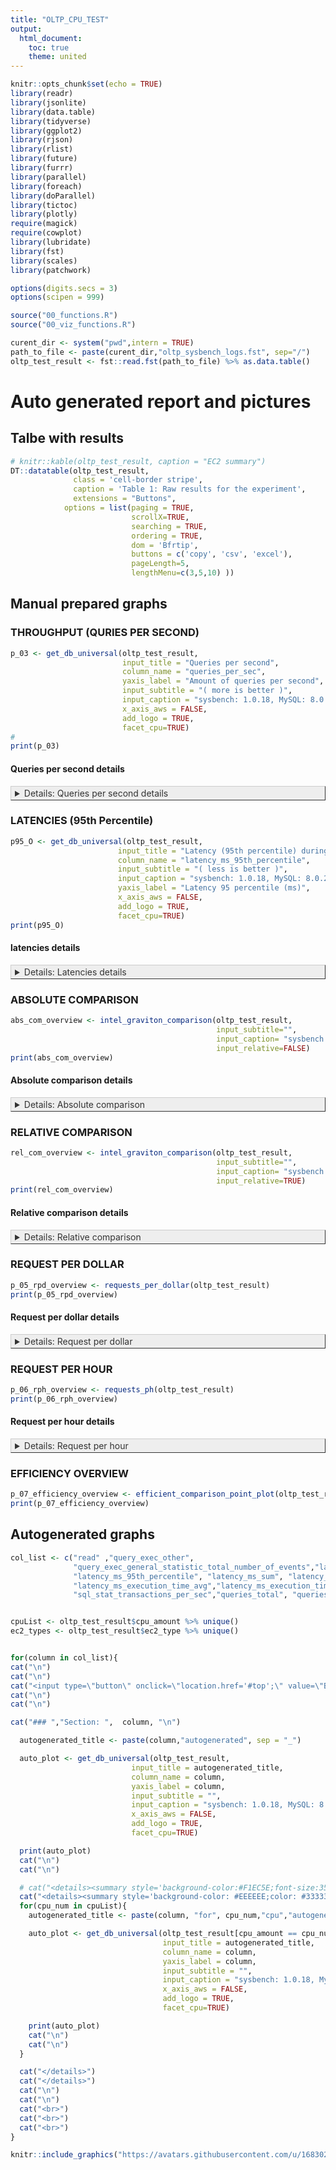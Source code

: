 ```yaml
---
title: "OLTP_CPU_TEST"
output:
  html_document:
    toc: true
    theme: united
---
```


```r
knitr::opts_chunk$set(echo = TRUE)
library(readr)
library(jsonlite)
library(data.table)
library(tidyverse)
library(ggplot2)
library(rjson)
library(rlist)
library(future)
library(furrr)
library(parallel)
library(foreach)
library(doParallel)
library(tictoc)
library(plotly)
require(magick)
require(cowplot)
library(lubridate)
library(fst)
library(scales)
library(patchwork)

options(digits.secs = 3)  
options(scipen = 999)

source("00_functions.R")
source("00_viz_functions.R")
```


```r

curent_dir <- system("pwd",intern = TRUE)
path_to_file <- paste(curent_dir,"oltp_sysbench_logs.fst", sep="/")
oltp_test_result <- fst::read.fst(path_to_file) %>% as.data.table()
```




# Auto generated report and pictures

## Talbe with results
```R
# knitr::kable(oltp_test_result, caption = "EC2 summary")
DT::datatable(oltp_test_result, 
              class = 'cell-border stripe',
              caption = 'Table 1: Raw results for the experiment',
              extensions = "Buttons", 
            options = list(paging = TRUE,
                           scrollX=TRUE, 
                           searching = TRUE,
                           ordering = TRUE,
                           dom = 'Bfrtip',
                           buttons = c('copy', 'csv', 'excel'),
                           pageLength=5, 
                           lengthMenu=c(3,5,10) ))
```




## Manual prepared graphs


### THROUGHPUT (QURIES PER SECOND)
```R
p_03 <- get_db_universal(oltp_test_result,
                         input_title = "Queries per second",
                         column_name = "queries_per_sec",
                         yaxis_label = "Amount of queries per second",
                         input_subtitle = "( more is better )",
                         input_caption = "sysbench: 1.0.18, MySQL: 8.0.26-0",
                         x_axis_aws = FALSE,
                         add_logo = TRUE,
                         facet_cpu=TRUE)
# 
print(p_03)
```

#### Queries per second details
<details><summary style='background-color: #EEEEEE;color: #333333; padding: 2px 6px 2px 6px; border-top: 1px solid #CCCCCC; border-right: 1px solid #333333; border-bottom: 1px solid #333333; border-left: 1px solid #CCCCCC;'>Details:  Queries per second details</summary>

```r
p_02_s <- get_db_universal(oltp_test_result[ec2_type == "small"],
                           input_title = "Queries per second (vCPU: 2, 4,8)",
                           column_name = "queries_per_sec",
                           yaxis_label = "Amount of queries per second",
                           input_subtitle = "( more is better )",
                           input_caption = "sysbench: 1.0.18, MySQL: 8.0.26-0",
                           x_axis_aws = FALSE,
                           add_logo = TRUE,
                           facet_cpu=TRUE)

print(p_02_s)


p_02_m <- get_db_universal(oltp_test_result[ec2_type == "medium"],
                           input_title = "Queries per second (vCPU: 16, 32)",
                           column_name = "queries_per_sec",
                           yaxis_label = "Amount of queries per second",
                           input_subtitle = "( more is better )",
                           input_caption = "sysbench: 1.0.18, MySQL: 8.0.26-0",
                           x_axis_aws = FALSE,
                           add_logo = TRUE,
                           facet_cpu=TRUE)

print(p_02_m)


p_02_f <- get_db_universal(oltp_test_result[ec2_type == "large"],
                           input_title = "Queries per second (vCPU: 48, 64)",
                           column_name = "queries_per_sec",
                           yaxis_label = "Amount of queries per second",
                           input_subtitle = "( more is better )",
                           input_caption = "sysbench: 1.0.18, MySQL: 8.0.26-0",
                           x_axis_aws = FALSE,
                           add_logo = TRUE,
                           facet_cpu=TRUE)
print(p_02_f)
```
</details>



### LATENCIES (95th Percentile)
```R
p95_O <- get_db_universal(oltp_test_result,
                        input_title = "Latency (95th percentile) during test",
                        column_name = "latency_ms_95th_percentile",
                        input_subtitle = "( less is better )",
                        input_caption = "sysbench: 1.0.18, MySQL: 8.0.26-0",
                        yaxis_label = "Latency 95 percentile (ms)",
                        x_axis_aws = FALSE,
                        add_logo = TRUE,
                        facet_cpu=TRUE)
print(p95_O)
```

 
#### latencies details
<details><summary style='background-color: #EEEEEE;color: #333333; padding: 2px 6px 2px 6px; border-top: 1px solid #CCCCCC; border-right: 1px solid #333333; border-bottom: 1px solid #333333; border-left: 1px solid #CCCCCC;'>Details:  Latencies details</summary>

```r

p95_s <- get_db_universal(oltp_test_result[ec2_type == "small"],
                        input_title = "Latency (95th percentile) during test",
                        column_name = "latency_ms_95th_percentile",
                        input_subtitle = "( less is better )",
                        input_caption = "sysbench: 1.0.18, MySQL: 8.0.26-0",
                        yaxis_label = "Latency 95 percentile (ms)",
                        x_axis_aws = FALSE,
                        add_logo = TRUE,
                        facet_cpu=TRUE)
print(p95_s)


p95_m <- get_db_universal(oltp_test_result[ec2_type == "medium"],
                        input_title = "Latency (95th percentile) during test",
                        column_name = "latency_ms_95th_percentile",
                        input_subtitle = "( less is better )",
                        input_caption = "sysbench: 1.0.18, MySQL: 8.0.26-0",
                        yaxis_label = "Latency 95 percentile (ms)",
                        x_axis_aws = FALSE,
                        add_logo = TRUE,
                        facet_cpu=TRUE)
print(p95_m)


p95_f <- get_db_universal(oltp_test_result[ec2_type == "large"],
                        input_title = "Latency (95th percentile) during test",
                        column_name = "latency_ms_95th_percentile",
                        input_subtitle = "( less is better )",
                        input_caption = "sysbench: 1.0.18, MySQL: 8.0.26-0",
                        yaxis_label = "Latency 95 percentile (ms)",
                        x_axis_aws = FALSE,
                        add_logo = TRUE,
                        facet_cpu=TRUE)

print(p95_f)
```
</details>




### ABSOLUTE COMPARISON
```R
abs_com_overview <- intel_graviton_comparison(oltp_test_result,
                                              input_subtitle="",
                                              input_caption= "sysbench: 1.0.18, MySQL: 8.0.26-0",
                                              input_relative=FALSE)
print(abs_com_overview)
```




#### Absolute comparison details
<details><summary style='background-color: #EEEEEE;color: #333333; padding: 2px 6px 2px 6px; border-top: 1px solid #CCCCCC; border-right: 1px solid #333333; border-bottom: 1px solid #333333; border-left: 1px solid #CCCCCC;'>Details:  Absolute comparison</summary>
```r

abs_com_s <- intel_graviton_comparison(oltp_test_result[ec2_type == "small"],
                                       input_subtitle="",
                                       input_caption= "sysbench: 1.0.18, MySQL: 8.0.26-0",
                                       input_relative=FALSE)
print(abs_com_s)


abs_com_m <- intel_graviton_comparison(oltp_test_result[ec2_type == "medium"],
                                       input_subtitle="",
                                       input_caption= "sysbench: 1.0.18, MySQL: 8.0.26-0",
                                       input_relative=FALSE)
print(abs_com_m)


abs_com_f <- intel_graviton_comparison(oltp_test_result[ec2_type == "large"],
                                       input_subtitle="",
                                       input_caption= "sysbench: 1.0.18, MySQL: 8.0.26-0",
                                       input_relative=FALSE)
print(abs_com_f)


```
</details>





### RELATIVE COMPARISON
```R
rel_com_overview <- intel_graviton_comparison(oltp_test_result,
                                              input_subtitle="",
                                              input_caption= "sysbench: 1.0.18, MySQL: 8.0.26-0",
                                              input_relative=TRUE)
print(rel_com_overview)
```


#### Relative comparison details
<details><summary style='background-color: #EEEEEE;color: #333333; padding: 2px 6px 2px 6px; border-top: 1px solid #CCCCCC; border-right: 1px solid #333333; border-bottom: 1px solid #333333; border-left: 1px solid #CCCCCC;'>Details:  Relative comparison</summary>
```r


rel_com_s <- intel_graviton_comparison(oltp_test_result[ec2_type == "small"],
                                              input_subtitle="",
                                              input_caption= "sysbench: 1.0.18, MySQL: 8.0.26-0",
                                              input_relative=TRUE)
print(rel_com_s)


rel_com_m <- intel_graviton_comparison(oltp_test_result[ec2_type == "medium"],
                                              input_subtitle="",
                                              input_caption= "sysbench: 1.0.18, MySQL: 8.0.26-0",
                                              input_relative=TRUE)
print(rel_com_m)


rel_com_f <- intel_graviton_comparison(oltp_test_result[ec2_type == "large"],
                                              input_subtitle="",
                                              input_caption= "sysbench: 1.0.18, MySQL: 8.0.26-0",
                                              input_relative=TRUE)
print(rel_com_f)

```
</details>




### REQUEST PER DOLLAR
```R
p_05_rpd_overview <- requests_per_dollar(oltp_test_result)
print(p_05_rpd_overview)
```


#### Request per dollar details
<details><summary style='background-color: #EEEEEE;color: #333333; padding: 2px 6px 2px 6px; border-top: 1px solid #CCCCCC; border-right: 1px solid #333333; border-bottom: 1px solid #333333; border-left: 1px solid #CCCCCC;'>Details:  Request per dollar</summary>
```r

# save_plot("05_p_05_rpd_overview.png", p_05_rpd_overview)
p_05_rpd_s <- requests_per_dollar(oltp_test_result[ec2_type == "small"])
print(p_05_rpd_s)

p_05_rpd_m <- requests_per_dollar(oltp_test_result[ec2_type == "medium"])
print(p_05_rpd_m)

p_05_rpd_f <- requests_per_dollar(oltp_test_result[ec2_type == "large"])
print(p_05_rpd_f)


```
</details>




### REQUEST PER HOUR
```R
p_06_rph_overview <- requests_ph(oltp_test_result)
print(p_06_rph_overview)
```


#### Request per hour details
<details><summary style='background-color: #EEEEEE;color: #333333; padding: 2px 6px 2px 6px; border-top: 1px solid #CCCCCC; border-right: 1px solid #333333; border-bottom: 1px solid #333333; border-left: 1px solid #CCCCCC;'>Details:  Request per hour</summary>
```r



p_06_rph_s <- requests_ph(oltp_test_result[ec2_type == "small"])
print(p_06_rph_s)

p_06_rph_m <- requests_ph(oltp_test_result[ec2_type == "medium"])
print(p_06_rph_m)

p_06_rph_f <- requests_ph(oltp_test_result[ec2_type == "large"])
print(p_06_rph_f)



```
</details>


### EFFICIENCY OVERVIEW
```R
p_07_efficiency_overview <- efficient_comparison_point_plot(oltp_test_result, facet_threads=FALSE)
print(p_07_efficiency_overview)
```



## Autogenerated graphs

```r

col_list <- c("read" ,"query_exec_other",
              "query_exec_general_statistic_total_number_of_events","latency_ms_min", "latency_ms_avg", "latency_ms_max",
              "latency_ms_95th_percentile", "latency_ms_sum", "latency_ms_events_avg", "latency_ms_events_stddev",
              "latency_ms_execution_time_avg","latency_ms_execution_time_stddev", "sql_stat_transactions_total",
              "sql_stat_transactions_per_sec","queries_total", "queries_per_sec" )


cpuList <- oltp_test_result$cpu_amount %>% unique()
ec2_types <- oltp_test_result$ec2_type %>% unique()


for(column in col_list){
cat("\n")
cat("\n")
cat("<input type=\"button\" onclick=\"location.href='#top';\" value=\"Back to top\" />")
cat("\n")
cat("\n")

cat("### ","Section: ",  column, "\n")

  autogenerated_title <- paste(column,"autogenerated", sep = "_")

  auto_plot <- get_db_universal(oltp_test_result,
                           input_title = autogenerated_title,
                           column_name = column,
                           yaxis_label = column,
                           input_subtitle = "",
                           input_caption = "sysbench: 1.0.18, MySQL: 8.0.26-0",
                           x_axis_aws = FALSE,
                           add_logo = TRUE,
                           facet_cpu=TRUE)

  print(auto_plot)
  cat("\n")
  cat("\n")

  # cat("<details><summary style='background-color:#F1EC5E;font-size:35px;'>","more details: ", column, "</summary>")
  cat("<details><summary style='background-color: #EEEEEE;color: #333333; padding: 2px 6px 2px 6px; border-top: 1px solid #CCCCCC; border-right: 1px solid #333333; border-bottom: 1px solid #333333; border-left: 1px solid #CCCCCC;'>","more details: ", column, "</summary>")
  for(cpu_num in cpuList){
    autogenerated_title <- paste(column, "for", cpu_num,"cpu","autogenerated", sep = "_")

    auto_plot <- get_db_universal(oltp_test_result[cpu_amount == cpu_num],
                                  input_title = autogenerated_title,
                                  column_name = column,
                                  yaxis_label = column,
                                  input_subtitle = "",
                                  input_caption = "sysbench: 1.0.18, MySQL: 8.0.26-0",
                                  x_axis_aws = FALSE,
                                  add_logo = TRUE,
                                  facet_cpu=TRUE)

    print(auto_plot)
    cat("\n")
    cat("\n")
  }

  cat("</details>")
  cat("</details>")
  cat("\n")
  cat("\n")
  cat("<br>")
  cat("<br>")
  cat("<br>")
}

```


```r
knitr::include_graphics("https://avatars.githubusercontent.com/u/1683025?s=200&v=4")
```